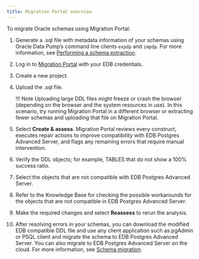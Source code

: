 ```yaml
---
title: Migration Portal overview
---
```

To migrate Oracle schemas using Migration Portal:

1. Generate a .sql file with metadata information of your schemas using Oracle Data Pump’s command line clients `expdp` and `impdp`. For more information, see [Performing a schema extraction](../04_mp_migrating_database/01_mp_schema_extraction).

1. Log in to [Migration Portal](https://migration.enterprisedb.com/) with your EDB credentials.

1. Create a new project.

1. Upload the .sql file.

   !!! Note
   Uploading large DDL files might freeze or crash the browser (depending on the browser and the system resources in use). In this scenario, try running Migration Portal in a different browser or extracting fewer schemas and uploading that file on Migration Portal.

1. Select **Create & assess**.
   Migration Portal reviews every construct, executes repair actions to improve compatibility with EDB Postgres Advanced Server, and flags any remaining errors that require manual intervention.

1. Verify the DDL objects; for example, TABLES that do not show a 100% success ratio.

1. Select the objects that are not compatible with EDB Postgres Advanced Server.

1. Refer to the Knowledge Base for checking the possible workarounds for the objects that are not compatible in EDB Postgres Advanced Server.

1. Make the required changes and select **Reassess** to rerun the analysis.

1. After resolving errors in your schemas, you can download the modified EDB compatible DDL file and use any client application such as pgAdmin or PSQL client and migrate the schema to EDB Postgres Advanced Server. You can also migrate to EDB Postgres Advanced Server on  the cloud. For more information, see [Schema migration](../04_mp_migrating_database/03_mp_schema_migration).